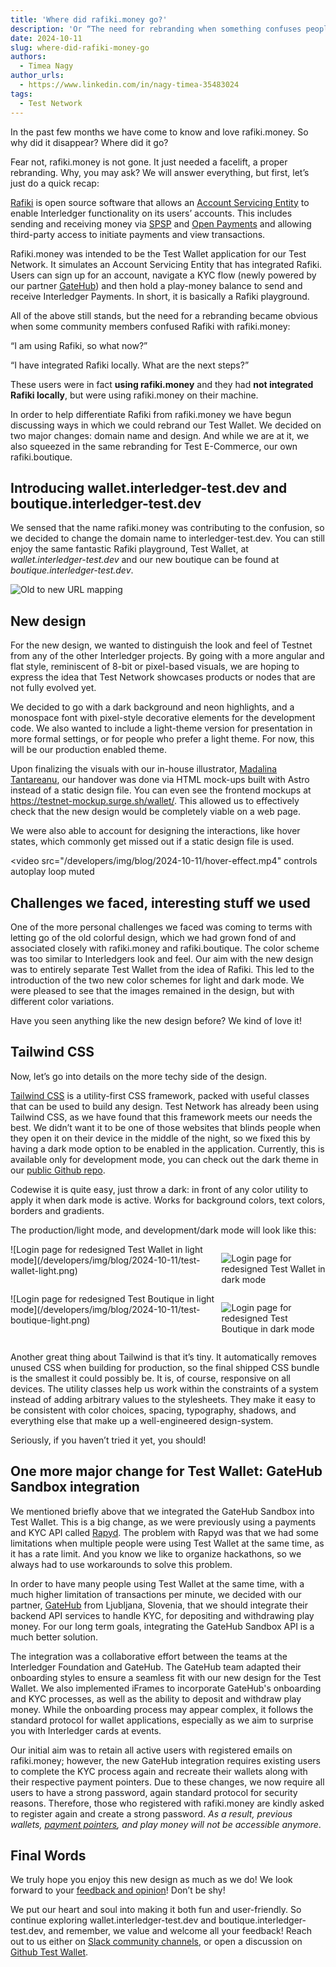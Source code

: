 ```yaml
---
title: 'Where did rafiki.money go?'
description: 'Or “The need for rebranding when something confuses people.”'
date: 2024-10-11
slug: where-did-rafiki-money-go
authors:
  - Timea Nagy
author_urls:
  - https://www.linkedin.com/in/nagy-timea-35483024
tags:
  - Test Network
---
```


In the past few months we have come to know and love rafiki.money. So why did it disappear? Where did it go?

Fear not, rafiki.money is not gone. It just needed a facelift, a proper rebranding. Why, you may ask? We will answer everything, but first, let’s just do a quick recap:

[Rafiki](https://github.com/interledger/rafiki) is open source software that allows an [Account Servicing Entity](https://rafiki.dev/resources/glossary/#account-servicing-entity-ase) to enable Interledger functionality on its users’ accounts. This includes sending and receiving money via [SPSP](https://interledger.org/developers/rfcs/simple-payment-setup-protocol/) and [Open Payments](https://openpayments.dev/) and allowing third-party access to initiate payments and view transactions.

Rafiki.money was intended to be the Test Wallet application for our Test Network. It simulates an Account Servicing Entity that has integrated Rafiki. Users can sign up for an account, navigate a KYC flow (newly powered by our partner [GateHub](https://gatehub.net/)) and then hold a play-money balance to send and receive Interledger Payments. In short, it is basically a Rafiki playground.

All of the above still stands, but the need for a rebranding became obvious when some community members confused Rafiki with rafiki.money:

“I am using Rafiki, so what now?”

“I have integrated Rafiki locally. What are the next steps?”

These users were in fact **using rafiki.money** and they had **not integrated Rafiki locally**, but were using rafiki.money on their machine.

In order to help differentiate Rafiki from rafiki.money we have begun discussing ways in which we could rebrand our Test Wallet. We decided on two major changes: domain name and design. And while we are at it, we also squeezed in the same rebranding for Test E-Commerce, our own rafiki.boutique.

## Introducing wallet.interledger-test.dev and boutique.interledger-test.dev

We sensed that the name rafiki.money was contributing to the confusion, so we decided to change the domain name to interledger-test.dev. You can still enjoy the same fantastic Rafiki playground, Test Wallet, at _wallet.interledger-test.dev_ and our new boutique can be found at _boutique.interledger-test.dev_.

![Old to new URL mapping](/developers/img/blog/2024-10-11/url-change.png)

## New design

For the new design, we wanted to distinguish the look and feel of Testnet from any of the other Interledger projects. By going with a more angular and flat style, reminiscent of 8-bit or pixel-based visuals, we are hoping to express the idea that Test Network showcases products or nodes that are not fully evolved yet.

We decided to go with a dark background and neon highlights, and a monospace font with pixel-style decorative elements for the development code. We also wanted to include a light-theme version for presentation in more formal settings, or for people who prefer a light theme. For now, this will be our production enabled theme.

Upon finalizing the visuals with our in-house illustrator, [Madalina Tantareanu](https://www.madalinatantareanu.com/), our handover was done via HTML mock-ups built with Astro instead of a static design file. You can even see the frontend mockups at https://testnet-mockup.surge.sh/wallet/. This allowed us to effectively check that the new design would be completely viable on a web page.

We were also able to account for designing the interactions, like hover states, which commonly get missed out if a static design file is used.

<video
  src="/developers/img/blog/2024-10-11/hover-effect.mp4"
  controls
  autoplay
  loop
  muted
></video>

## Challenges we faced, interesting stuff we used

One of the more personal challenges we faced was coming to terms with letting go of the old colorful design, which we had grown fond of and associated closely with rafiki.money and rafiki.boutique. The color scheme was too similar to Interledgers look and feel. Our aim with the new design was to entirely separate Test Wallet from the idea of Rafiki. This led to the introduction of the two new color schemes for light and dark mode. We were pleased to see that the images remained in the design, but with different color variations.

Have you seen anything like the new design before? We kind of love it!

## Tailwind CSS

Now, let’s go into details on the more techy side of the design.

[Tailwind CSS](https://tailwindcss.com/) is a utility-first CSS framework, packed with useful classes that can be used to build any design. Test Network has already been using Tailwind CSS, as we have found that this framework meets our needs the best. We didn’t want it to be one of those websites that blinds people when they open it on their device in the middle of the night, so we fixed this by having a dark mode option to be enabled in the application. Currently, this is available only for development mode, you can check out the dark theme in our [public Github repo](https://github.com/interledger/testnet).

Codewise it is quite easy, just throw a dark: in front of any color utility to apply it when dark mode is active. Works for background colors, text colors, borders and gradients.

The production/light mode, and development/dark mode will look like this:

<div style="display:flex;gap:var(--space-s)">
![Login page for redesigned Test Wallet in light mode](/developers/img/blog/2024-10-11/test-wallet-light.png)

![Login page for redesigned Test Wallet in dark mode](/developers/img/blog/2024-10-11/test-wallet-dark.png)

</div>

<div style="display:flex;gap:var(--space-s)">
![Login page for redesigned Test Boutique in light mode](/developers/img/blog/2024-10-11/test-boutique-light.png)

![Login page for redesigned Test Boutique in dark mode](/developers/img/blog/2024-10-11/test-boutique-dark.png)

</div>

Another great thing about Tailwind is that it’s tiny. It automatically removes unused CSS when building for production, so the final shipped CSS bundle is the smallest it could possibly be. It is, of course, responsive on all devices. The utility classes help us work within the constraints of a system instead of adding arbitrary values to the stylesheets. They make it easy to be consistent with color choices, spacing, typography, shadows, and everything else that make up a well-engineered design-system.

Seriously, if you haven’t tried it yet, you should!

## One more major change for Test Wallet: GateHub Sandbox integration

We mentioned briefly above that we integrated the GateHub Sandbox into Test Wallet. This is a big change, as we were previously using a payments and KYC API called [Rapyd](https://www.rapyd.net/). The problem with Rapyd was that we had some limitations when multiple people were using Test Wallet at the same time, as it has a rate limit. And you know we like to organize hackathons, so we always had to use workarounds to solve this problem.

In order to have many people using Test Wallet at the same time, with a much higher limitation of transactions per minute, we decided with our partner, [GateHub](https://gatehub.net/) from Ljubljana, Slovenia, that we should integrate their backend API services to handle KYC, for depositing and withdrawing play money. For our long term goals, integrating the GateHub Sandbox API is a much better solution.

The integration was a collaborative effort between the teams at the Interledger Foundation and GateHub. The GateHub team adapted their onboarding styles to ensure a seamless fit with our new design for the Test Wallet. We also implemented iFrames to incorporate GateHub's onboarding and KYC processes, as well as the ability to deposit and withdraw play money. While the onboarding process may appear complex, it follows the standard protocol for wallet applications, especially as we aim to surprise you with Interledger cards at events.

Our initial aim was to retain all active users with registered emails on rafiki.money; however, the new GateHub integration requires existing users to complete the KYC process again and recreate their wallets along with their respective payment pointers. Due to these changes, we now require all users to have a strong password, again standard protocol for security reasons. Therefore, those who registered with rafiki.money are kindly asked to register again and create a strong password. _As a result, previous wallets, [payment pointers](https://rafiki.dev/resources/glossary/#payment-pointer), and play money will not be accessible anymore_.

## Final Words

We truly hope you enjoy this new design as much as we do! We look forward to your [feedback and opinion](https://github.com/interledger/testnet/discussions)! Don’t be shy!

We put our heart and soul into making it both fun and user-friendly. So continue exploring wallet.interledger-test.dev and boutique.interledger-test.dev, and remember, we value and welcome all your feedback! Reach out to us either on [Slack community channels](https://communityinviter.com/apps/interledger/interledger-working-groups-slack), or open a discussion on [Github Test Wallet](https://github.com/interledger/testnet/discussions).
